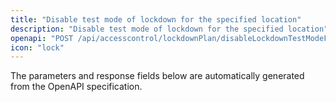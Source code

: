 ```yaml
---
title: "Disable test mode of lockdown for the specified location"
description: "Disable test mode of lockdown for the specified location"
openapi: "POST /api/accesscontrol/lockdownPlan/disableLockdownTestModeForLocation"
icon: "lock"
---
```


<Note>
The parameters and response fields below are automatically generated from the OpenAPI specification.
</Note>

